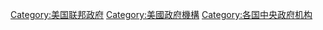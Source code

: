 {{Commonscat|Agencies of the United States government}}

[[Category:美国联邦政府|Category:美国联邦政府]]
[[Category:美國政府機構|Category:美國政府機構]]
[[Category:各国中央政府机构|Category:各国中央政府机构]]
